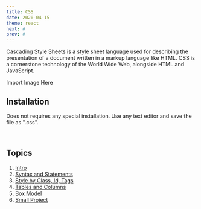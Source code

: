 ```yaml
---
title: CSS
date: 2020-04-15
theme: react
next: #
prev: #
---
```



Cascading Style Sheets is a style sheet language used 
for describing the presentation of a document written in a 
markup language like HTML. CSS is a cornerstone technology of the 
World Wide Web, alongside HTML and JavaScript.

<div style={{height: "100%", float: "right", width: "300px", margin: "auto 0"}}>
    Import Image Here 
</div>

## Installation

Does not requires any special installation. Use any text editor and save the file as ".css".

<br/>

## Topics

1. [Intro](#)
2. [Syntax and Statements](#)
3. [Style by Class, Id, Tags](#)
4. [Tables and Columns](#)
5. [Box Model](#)
6. [Small Project](#)